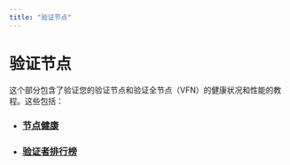 ```yaml
---
title: "验证节点"
---
```


# 验证节点

这个部分包含了验证您的验证节点和验证全节点（VFN）的健康状况和性能的教程。这些包括：

- ### [节点健康](verify-nodes/node-liveness-criteria.mdx)
- ### [验证者排行榜](verify-nodes/leaderboard-metrics.mdx)